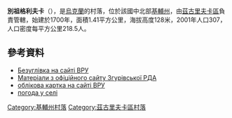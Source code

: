 {{coord|50|25|11|N|31|45|27|E|scale:30000|display=title}}

'''別祖格利夫卡'''（{{lang-uk|Безуглівка}}），是[[烏克蘭|烏克蘭]]的村落，位於該國中北部[[基輔州|基輔州]]，由[[茲古里夫卡區|茲古里夫卡區]]負責管轄，始建於1700年，面積1.41平方公里，海拔高度128米，2001年人口307，人口密度每平方公里218.5人。

==參考資料==
* [http://gska2.rada.gov.ua/pls/z7502/A005?rdat1=11.04.2015&rf7571=15664 Безуглівка на сайті ВРУ]{{dead link|date=2017年11月 |bot=InternetArchiveBot |fix-attempted=yes }}
* [http://zgurivka-rda.gov.ua/silrady/bezuglivka.html Матеріали з офіційного сайту Згурівської РДА]{{Wayback|url=http://zgurivka-rda.gov.ua/silrady/bezuglivka.html |date=20161117062719 }}
* [http://gska2.rada.gov.ua/pls/z7502/A005?rdat1=11.04.2015&rf7571=15664 облікова картка на сайті ВРУ]{{dead link|date=2017年11月 |bot=InternetArchiveBot |fix-attempted=yes }}
* [http://weather.in.ua/ua/kievskaja/826 погода у селі]{{Wayback|url=http://weather.in.ua/ua/kievskaja/826 |date=20170615221019 }}

{{DEFAULTSORT:Безуглівка}}
[[Category:基輔州村落|Category:基輔州村落]]
[[Category:茲古里夫卡區村落|Category:茲古里夫卡區村落]]


{{Kiev-geo-stub}}